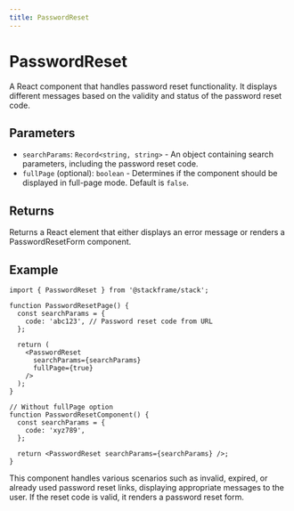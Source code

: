 ```yaml
---
title: PasswordReset
---
```


# PasswordReset

A React component that handles password reset functionality. It displays different messages based on the validity and status of the password reset code.

## Parameters

- `searchParams`: `Record<string, string>` - An object containing search parameters, including the password reset code.
- `fullPage` (optional): `boolean` - Determines if the component should be displayed in full-page mode. Default is `false`.

## Returns

Returns a React element that either displays an error message or renders a PasswordResetForm component.

## Example

```tsx
import { PasswordReset } from '@stackframe/stack';

function PasswordResetPage() {
  const searchParams = {
    code: 'abc123', // Password reset code from URL
  };

  return (
    <PasswordReset
      searchParams={searchParams}
      fullPage={true}
    />
  );
}

// Without fullPage option
function PasswordResetComponent() {
  const searchParams = {
    code: 'xyz789',
  };

  return <PasswordReset searchParams={searchParams} />;
}
``````

This component handles various scenarios such as invalid, expired, or already used password reset links, displaying appropriate messages to the user. If the reset code is valid, it renders a password reset form.